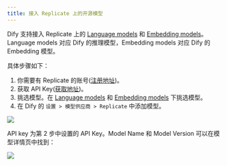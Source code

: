 ```yaml
---
title: 接入 Replicate 上的开源模型
---
```



Dify 支持接入 Replicate 上的 [Language models](https://replicate.com/collections/language-models) 和 [Embedding models](https://replicate.com/collections/embedding-models)。Language models 对应 Dify 的推理模型，Embedding models 对应 Dify 的 Embedding 模型。

具体步骤如下：

1. 你需要有 Replicate 的账号([注册地址](https://replicate.com/signin?next=/docs))。
2. 获取 API Key([获取地址](https://replicate.com/account/api-tokens))。
3. 挑选模型。在 [Language models](https://replicate.com/collections/language-models) 和 [Embedding models](https://replicate.com/collections/embedding-models) 下挑选模型。
4. 在 Dify 的 `设置 > 模型供应商 > Replicate` 中添加模型。

![](https://assets-docs.dify.ai/dify-enterprise-mintlify/zh_CN/development/models-integration/b11aa84eb58e4457b47696f077389e37.png)

API key 为第 2 步中设置的 API Key。Model Name 和 Model Version 可以在模型详情页中找到：

![](https://assets-docs.dify.ai/dify-enterprise-mintlify/zh_CN/development/models-integration/95e2ad371c82ef7ef641192f2bf1a1f8.png)
